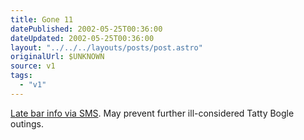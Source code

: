 ```yaml
---
title: Gone 11
datePublished: 2002-05-25T00:36:00
dateUpdated: 2002-05-25T00:36:00
layout: "../../../layouts/posts/post.astro"
originalUrl: $UNKNOWN
source: v1
tags:
  - "v1"
---
```


[Late bar info via SMS][1]. May prevent further ill-considered Tatty Bogle outings.

[1]: http://www.liquid-life.com/gone11/instructions.htm "Liquid Life's late bar SMS information service, Gone 11"
